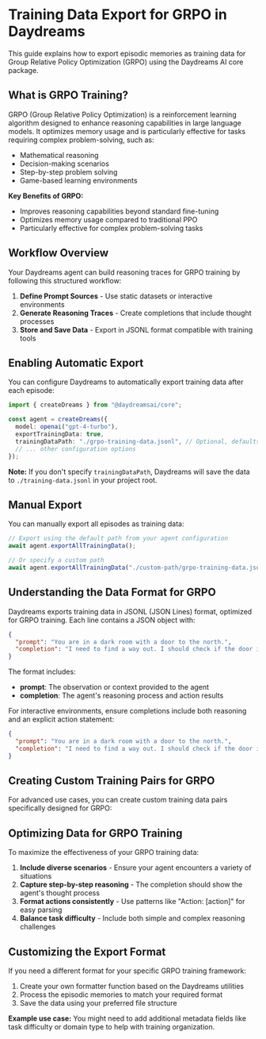 # Training Data Export for GRPO in Daydreams

This guide explains how to export episodic memories as training data for Group
Relative Policy Optimization (GRPO) using the Daydreams AI core package.

## What is GRPO Training?

GRPO (Group Relative Policy Optimization) is a reinforcement learning algorithm
designed to enhance reasoning capabilities in large language models. It
optimizes memory usage and is particularly effective for tasks requiring complex
problem-solving, such as:

- Mathematical reasoning
- Decision-making scenarios
- Step-by-step problem solving
- Game-based learning environments

**Key Benefits of GRPO:**

- Improves reasoning capabilities beyond standard fine-tuning
- Optimizes memory usage compared to traditional PPO
- Particularly effective for complex problem-solving tasks

## Workflow Overview

Your Daydreams agent can build reasoning traces for GRPO training by following
this structured workflow:

1. **Define Prompt Sources** - Use static datasets or interactive environments
2. **Generate Reasoning Traces** - Create completions that include thought
   processes
3. **Store and Save Data** - Export in JSONL format compatible with training
   tools

## Enabling Automatic Export

You can configure Daydreams to automatically export training data after each
episode:

```typescript
import { createDreams } from "@daydreamsai/core";

const agent = createDreams({
  model: openai("gpt-4-turbo"),
  exportTrainingData: true,
  trainingDataPath: "./grpo-training-data.jsonl", // Optional, defaults to "./training-data.jsonl"
  // ... other configuration options
});
```

**Note:** If you don't specify `trainingDataPath`, Daydreams will save the data
to `./training-data.jsonl` in your project root.

## Manual Export

You can manually export all episodes as training data:

```typescript
// Export using the default path from your agent configuration
await agent.exportAllTrainingData();

// Or specify a custom path
await agent.exportAllTrainingData("./custom-path/grpo-training-data.jsonl");
```

## Understanding the Data Format for GRPO

Daydreams exports training data in JSONL (JSON Lines) format, optimized for GRPO
training. Each line contains a JSON object with:

```json
{
  "prompt": "You are in a dark room with a door to the north.",
  "completion": "I need to find a way out. I should check if the door is locked.\n\nI found the door was unlocked and was able to exit the room."
}
```

The format includes:

- **prompt**: The observation or context provided to the agent
- **completion**: The agent's reasoning process and action results

For interactive environments, ensure completions include both reasoning and an
explicit action statement:

```json
{
  "prompt": "You are in a dark room with a door to the north.",
  "completion": "I need to find a way out. I should check if the door is locked.\n\nAction: try opening the door"
}
```

## Creating Custom Training Pairs for GRPO

For advanced use cases, you can create custom training data pairs specifically
designed for GRPO:

## Optimizing Data for GRPO Training

To maximize the effectiveness of your GRPO training data:

1. **Include diverse scenarios** - Ensure your agent encounters a variety of
   situations
2. **Capture step-by-step reasoning** - The completion should show the agent's
   thought process
3. **Format actions consistently** - Use patterns like "Action: [action]" for
   easy parsing
4. **Balance task difficulty** - Include both simple and complex reasoning
   challenges

## Customizing the Export Format

If you need a different format for your specific GRPO training framework:

1. Create your own formatter function based on the Daydreams utilities
2. Process the episodic memories to match your required format
3. Save the data using your preferred file structure

**Example use case:** You might need to add additional metadata fields like task
difficulty or domain type to help with training organization.
